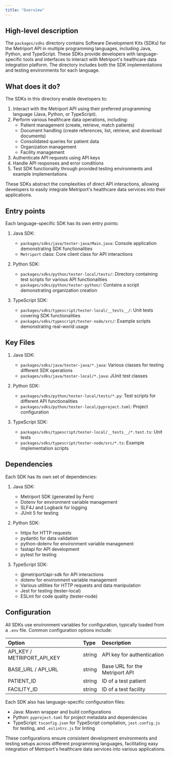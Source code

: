 ```yaml
---
title: "Overview"
---
```


## High-level description

The `packages/sdks` directory contains Software Development Kits (SDKs) for the Metriport API in multiple programming languages, including Java, Python, and TypeScript. These SDKs provide developers with language-specific tools and interfaces to interact with Metriport's healthcare data integration platform. The directory includes both the SDK implementations and testing environments for each language.

## What does it do?

The SDKs in this directory enable developers to:

1. Interact with the Metriport API using their preferred programming language (Java, Python, or TypeScript).
2. Perform various healthcare data operations, including:
   - Patient management (create, retrieve, match patients)
   - Document handling (create references, list, retrieve, and download documents)
   - Consolidated queries for patient data
   - Organization management
   - Facility management
3. Authenticate API requests using API keys
4. Handle API responses and error conditions
5. Test SDK functionality through provided testing environments and example implementations

These SDKs abstract the complexities of direct API interactions, allowing developers to easily integrate Metriport's healthcare data services into their applications.

## Entry points

Each language-specific SDK has its own entry points:

1. Java SDK:
   - `packages/sdks/java/tester-java/Main.java`: Console application demonstrating SDK functionalities
   - `Metriport` class: Core client class for API interactions

2. Python SDK:
   - `packages/sdks/python/tester-local/tests/`: Directory containing test scripts for various API functionalities
   - `packages/sdks/python/tester-python/`: Contains a script demonstrating organization creation

3. TypeScript SDK:
   - `packages/sdks/typescript/tester-local/__tests__/`: Unit tests covering SDK functionalities
   - `packages/sdks/typescript/tester-node/src/`: Example scripts demonstrating real-world usage

## Key Files

1. Java SDK:
   - `packages/sdks/java/tester-java/*.java`: Various classes for testing different SDK operations
   - `packages/sdks/java/tester-local/*.java`: JUnit test classes

2. Python SDK:
   - `packages/sdks/python/tester-local/tests/*.py`: Test scripts for different API functionalities
   - `packages/sdks/python/tester-local/pyproject.toml`: Project configuration

3. TypeScript SDK:
   - `packages/sdks/typescript/tester-local/__tests__/*.test.ts`: Unit tests
   - `packages/sdks/typescript/tester-node/src/*.ts`: Example implementation scripts

## Dependencies

Each SDK has its own set of dependencies:

1. Java SDK:
   - Metriport SDK (generated by Fern)
   - Dotenv for environment variable management
   - SLF4J and Logback for logging
   - JUnit 5 for testing

2. Python SDK:
   - httpx for HTTP requests
   - pydantic for data validation
   - python-dotenv for environment variable management
   - fastapi for API development
   - pytest for testing

3. TypeScript SDK:
   - @metriport/api-sdk for API interactions
   - dotenv for environment variable management
   - Various utilities for HTTP requests and data manipulation
   - Jest for testing (tester-local)
   - ESLint for code quality (tester-node)

## Configuration

All SDKs use environment variables for configuration, typically loaded from a `.env` file. Common configuration options include:

| Option | Type | Description |
|:-------|:-----|:------------|
| API_KEY / METRIPORT_API_KEY | string | API key for authentication |
| BASE_URL / API_URL | string | Base URL for the Metriport API |
| PATIENT_ID | string | ID of a test patient |
| FACILITY_ID | string | ID of a test facility |

Each SDK also has language-specific configuration files:

- Java: Maven wrapper and build configurations
- Python: `pyproject.toml` for project metadata and dependencies
- TypeScript: `tsconfig.json` for TypeScript compilation, `jest.config.js` for testing, and `.eslintrc.js` for linting

These configurations ensure consistent development environments and testing setups across different programming languages, facilitating easy integration of Metriport's healthcare data services into various applications.
